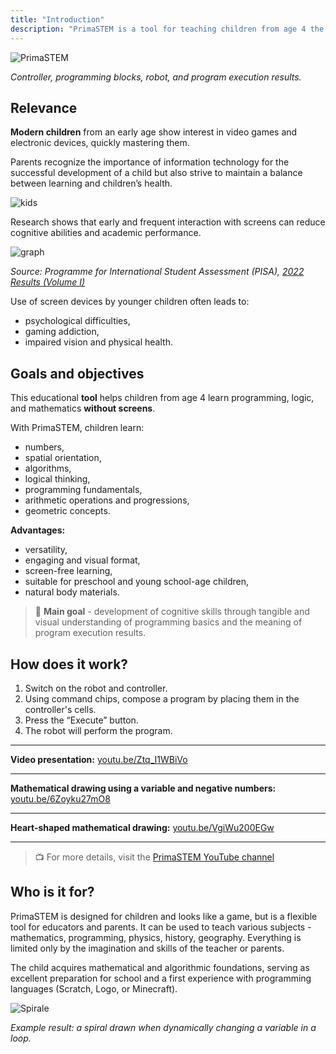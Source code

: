 ```yaml
---
title: "Introduction"
description: "PrimaSTEM is a tool for teaching children from age 4 the basics of programming, logic, and mathematics without screen devices."
---
```


![PrimaSTEM](\images\docs\assets\images\main_04-1c4b8bd362530912b4b3f6235c4b32e5.png)

*Controller, programming blocks, robot, and program execution results.*

## Relevance[​](#relevance "Direct link to Relevance")

**Modern children** from an early age show interest in video games and electronic devices, quickly mastering them.

Parents recognize the importance of information technology for the successful development of a child but also strive to maintain a balance between learning and children’s health.

![kids](\images\docs\assets\images\kids-23c4e595e4977668815ab56daebbc7d8.png)

Research shows that early and frequent interaction with screens can reduce cognitive abilities and academic performance.

![graph](\images\docs\assets\images\graph_2-70d4e17aaa063bc08447f290ec21a776.jpg)

*Source: Programme for International Student Assessment (PISA), [2022 Results (Volume I)](https://www.oecd-ilibrary.org/education/pisa-2022-results-volume-i_53f23881-en)*

Use of screen devices by younger children often leads to:

* psychological difficulties,
* gaming addiction,
* impaired vision and physical health.

## Goals and objectives[​](#goals-and-objectives "Direct link to Goals and objectives")

This educational **tool** helps children from age 4 learn programming, logic, and mathematics **without screens**.

With PrimaSTEM, children learn:

* numbers,
* spatial orientation,
* algorithms,
* logical thinking,
* programming fundamentals,
* arithmetic operations and progressions,
* geometric concepts.

**Advantages:**

* versatility,
* engaging and visual format,
* screen-free learning,
* suitable for preschool and young school-age children,
* natural body materials.

> 🎯 **Main goal** - development of cognitive skills through tangible and visual understanding of programming basics and the meaning of program execution results.

## How does it work?[​](#how-does-it-work "Direct link to How does it work?")

1. Switch on the robot and controller.
2. Using command chips, compose a program by placing them in the controller's cells.
3. Press the “Execute” button.
4. The robot will perform the program.

***

**Video presentation:** [youtu.be/Ztq\_I1WBiVo](https://youtu.be/Ztq_I1WBiVo)

***

**Mathematical drawing using a variable and negative numbers:** [youtu.be/6Zoyku27mO8](https://youtu.be/6Zoyku27mO8)

***

**Heart-shaped mathematical drawing:** [youtu.be/VgiWu200EGw](https://youtu.be/VgiWu200EGw)

***

> 📺 For more details, visit the [PrimaSTEM YouTube channel](https://www.youtube.com/@primastem)

## Who is it for?[​](#who-is-it-for "Direct link to Who is it for?")

PrimaSTEM is designed for children and looks like a game, but is a flexible tool for educators and parents. It can be used to teach various subjects - mathematics, programming, physics, history, geography. Everything is limited only by the imagination and skills of the teacher or parents.

The child acquires mathematical and algorithmic foundations, serving as excellent preparation for school and a first experience with programming languages (Scratch, Logo, or Minecraft).

![Spirale](\images\docs\assets\images\robot_spiral_01-9df748c45106f709fb8825ea8c7d499d.jpg)

*Example result: a spiral drawn when dynamically changing a variable in a loop.*
